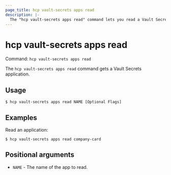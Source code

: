 ```yaml
---
page_title: hcp vault-secrets apps read
description: |-
  The "hcp vault-secrets apps read" command lets you read a Vault Secrets application.
---
```


# hcp vault-secrets apps read

Command: `hcp vault-secrets apps read` 

The `hcp vault-secrets apps read` command gets a Vault Secrets application.

## Usage

```shell-session
$ hcp vault-secrets apps read NAME [Optional Flags]
```

## Examples

Read an application:

```shell-session
$ hcp vault-secrets apps read company-card
```

## Positional arguments

- `NAME` - The name of the app to read.

